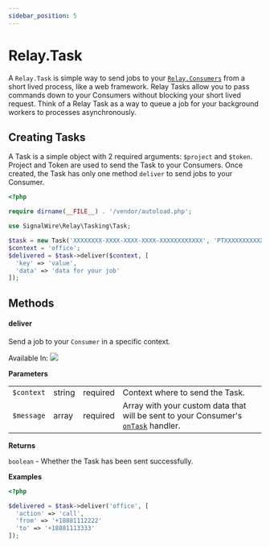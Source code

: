 ```yaml
---
sidebar_position: 5
---
```


# Relay.Task

A `Relay.Task` is simple way to send jobs to your [`Relay.Consumers`](php/reference/relay_consumer.mdx) from a short lived process, like a web framework. Relay Tasks allow you to pass commands down to your Consumers without blocking your short lived request. Think of a Relay Task as a way to queue a job for your background workers to processes asynchronously.

## Creating Tasks

A Task is a simple object with 2 required arguments: `$project` and `$token`. Project and Token are used to send the Task to your Consumers. Once created, the Task has only one method `deliver` to send jobs to your Consumer.

```php
<?php

require dirname(__FILE__) . '/vendor/autoload.php';

use SignalWire\Relay\Tasking\Task;

$task = new Task('XXXXXXXX-XXXX-XXXX-XXXX-XXXXXXXXXXXX', 'PTXXXXXXXXXXXXXXXXXXXXXXXXXXXXXXXXXXXXXXXXXXXXXXXX');
$context = 'office';
$delivered = $task->deliver($context, [
  'key' => 'value',
  'data' => 'data for your job'
]);
```

## Methods

<div class="method-definitions"></div>

#### deliver

Send a job to your `Consumer` in a specific context.

Available In: <img class="method-available-tag" src="https://img.shields.io/badge/-v2.0+-brightgreen.svg" />

**Parameters**

|            |                                              |                                            |                                                                                                                               |
| ---------- | -------------------------------------------- | ------------------------------------------ | ----------------------------------------------------------------------------------------------------------------------------- |
| `$context` | <span class="method-prop-type">string</span> | <span class="required-arg">required</span> | Context where to send the Task.                                                                                               |
| `$message` | <span class="method-prop-type">array</span>  | <span class="required-arg">required</span> | Array with your custom data that will be sent to your Consumer's [`onTask`](php/reference/relay_consumer.mdx#ontask) handler. |

**Returns**

`boolean` - Whether the Task has been sent successfully.

**Examples**

```php title="Deliver a task to your Consumer with a message to then make an outbound Call."
<?php

$delivered = $task->deliver('office', [
  'action' => 'call',
  'from' => '+18881112222'
  'to' => '+18881113333'
]);
```

